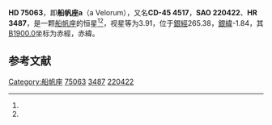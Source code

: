 {{Starbox begin
| name = HD 75063
}}
{{Starbox observe
| epoch = [[J2000.0|J2000.0]]
| constell = [[船帆座|船帆座]]<ref name=SIMBAD>{{cite web
 | url=http://simbad.u-strasbg.fr/simbad/sim-id?Ident=HR+3487
 | title=Pulsating variable Star
 | publisher=Centre de Données astronomiques de Strasbourg
 | work=SIMBAD
 | accessdate=2012-07-13
 | archive-date=2016-03-19
 | archive-url=https://web.archive.org/web/20160319032241/http://simbad.u-strasbg.fr/simbad/sim-id?Ident=HR+3487
 | dead-url=no
 }}</ref><ref name=DATA>{{cite web
 | url=http://vizier.u-strasbg.fr/viz-bin/VizieR-5?-out.add=.&-source=5050&-corr=PK=HR&-out.max=9999&HR=3487
 | title=VizieR Detailed Page
 | accessdate=2012-07-13
 | archive-date=2016-03-05
 | archive-url=https://web.archive.org/web/20160305002648/http://vizier.u-strasbg.fr/viz-bin/VizieR-5?-out.add=.&-source=5050&-corr=PK=HR&-out.max=9999&HR=3487
 | dead-url=no
 }}</ref>
| 星官 = 
| ra = {{RA|8|46|1.7}}<ref name=SIMBAD /><ref name=DATA />
| dec = {{DEC|-46|2|30}}<ref name=SIMBAD /><ref name=DATA />
| appmag_v = 3.91<ref name=SIMBAD /><ref name=DATA />
}}
{{Starbox character
| class = A1III<ref name=SIMBAD /><ref name=DATA />
| b-v = 0<ref name=SIMBAD /><ref name=DATA />
| u-b = -0.05<ref name=SIMBAD /><ref name=DATA />
| r-i = 0.13<ref name=SIMBAD /><ref name=DATA />
| variable = 
}}
{{Starbox astrometry
| radial_v = -0.05
| prop_mo_ra = 24
| parallax = 0.003
| p_error = 
}}
{{Starbox catalog
| names =CD-45 4517，[[SAO星表|SAO]] 220422，[[HD星表|HD]] 75063，[[HR星表|HR]] 3487}}
{{Starbox reference |Simbad=HR+3487}}
{{Starbox end}}

'''HD 75063'''，即'''船帆座a'''（a Velorum），又名'''CD-45 4517'''，'''SAO 220422'''、'''HR 3487'''，是一颗[[船帆座|船帆座]]的恒星<ref name=SIMBAD /><ref name=DATA />，视星等为3.91，位于[[銀道座標系|銀經]]265.38，[[銀道座標系|銀緯]]-1.84，其[[B1900.0|B1900.0]]坐标为赤經{{RA|8|42|38.2}}，赤緯{{DEC|-45|-1.84|32}}。

== 参考文献 ==
{{reflist}}

{{star-stub}}

{{Stars of Vela}}
{{星官|天社|6|5}}
[[Category:船帆座|Category:船帆座]]
[[Category:HD和HDE天體|75063]]
[[Category:HR天體|3487]]
[[Category:SAO天體|220422]]